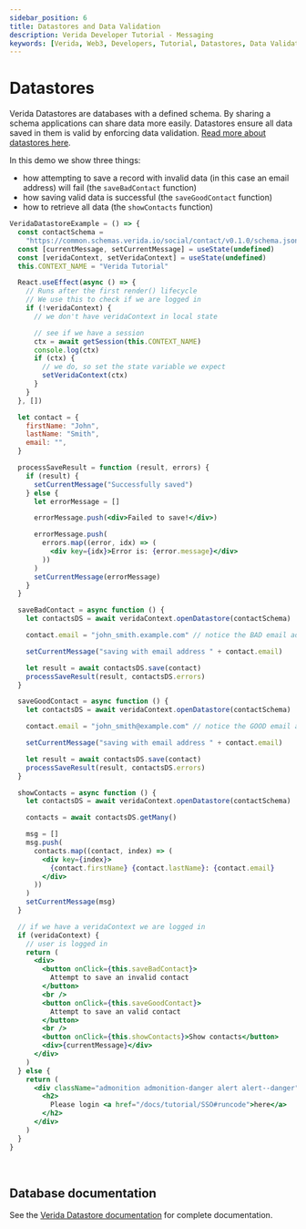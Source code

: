 ```yaml
---
sidebar_position: 6
title: Datastores and Data Validation
description: Verida Developer Tutorial - Messaging
keywords: [Verida, Web3, Developers, Tutorial, Datastores, Data Validation]
---
```


# Datastores

Verida Datastores are databases with a defined schema. By sharing a schema applications can share data more easily.
Datastores ensure all data saved in them is valid by enforcing data validation. [Read more about datastores here](/client-sdk/data.md#opening-datastores).

In this demo we show three things:

- how attempting to save a record with invalid data (in this case an email address) will fail (the `saveBadContact` function)
- how saving valid data is successful (the `saveGoodContact` function)
- how to retrieve all data (the `showContacts` function)

```jsx live
VeridaDatastoreExample = () => {
  const contactSchema =
    "https://common.schemas.verida.io/social/contact/v0.1.0/schema.json"
  const [currentMessage, setCurrentMessage] = useState(undefined)
  const [veridaContext, setVeridaContext] = useState(undefined)
  this.CONTEXT_NAME = "Verida Tutorial"

  React.useEffect(async () => {
    // Runs after the first render() lifecycle
    // We use this to check if we are logged in
    if (!veridaContext) {
      // we don't have veridaContext in local state

      // see if we have a session
      ctx = await getSession(this.CONTEXT_NAME)
      console.log(ctx)
      if (ctx) {
        // we do, so set the state variable we expect
        setVeridaContext(ctx)
      }
    }
  }, [])

  let contact = {
    firstName: "John",
    lastName: "Smith",
    email: "",
  }

  processSaveResult = function (result, errors) {
    if (result) {
      setCurrentMessage("Successfully saved")
    } else {
      let errorMessage = []

      errorMessage.push(<div>Failed to save!</div>)

      errorMessage.push(
        errors.map((error, idx) => (
          <div key={idx}>Error is: {error.message}</div>
        ))
      )
      setCurrentMessage(errorMessage)
    }
  }

  saveBadContact = async function () {
    let contactsDS = await veridaContext.openDatastore(contactSchema)

    contact.email = "john_smith.example.com" // notice the BAD email address

    setCurrentMessage("saving with email address " + contact.email)

    let result = await contactsDS.save(contact)
    processSaveResult(result, contactsDS.errors)
  }

  saveGoodContact = async function () {
    let contactsDS = await veridaContext.openDatastore(contactSchema)

    contact.email = "john_smith@example.com" // notice the GOOD email address

    setCurrentMessage("saving with email address " + contact.email)

    let result = await contactsDS.save(contact)
    processSaveResult(result, contactsDS.errors)
  }

  showContacts = async function () {
    let contactsDS = await veridaContext.openDatastore(contactSchema)

    contacts = await contactsDS.getMany()

    msg = []
    msg.push(
      contacts.map((contact, index) => (
        <div key={index}>
          {contact.firstName} {contact.lastName}: {contact.email}
        </div>
      ))
    )
    setCurrentMessage(msg)
  }

  // if we have a veridaContext we are logged in
  if (veridaContext) {
    // user is logged in
    return (
      <div>
        <button onClick={this.saveBadContact}>
          Attempt to save an invalid contact
        </button>
        <br />
        <button onClick={this.saveGoodContact}>
          Attempt to save an valid contact
        </button>
        <br />
        <button onClick={this.showContacts}>Show contacts</button>
        <div>{currentMessage}</div>
      </div>
    )
  } else {
    return (
      <div className="admonition admonition-danger alert alert--danger">
        <h2>
          Please login <a href="/docs/tutorial/SSO#runcode">here</a>
        </h2>
      </div>
    )
  }
}
```

<!-- this is a target so we can link to the end of the code block -->

<a name="runcode">&nbsp;</a>

## Database documentation

See the [Verida Datastore documentation](/client-sdk/data.md) for complete documentation.
